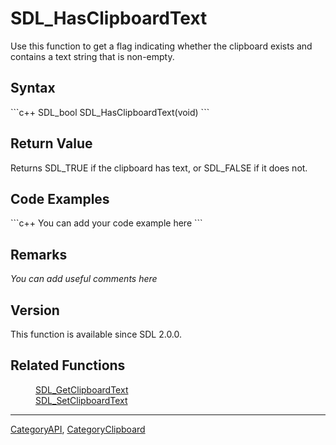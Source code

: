 
= SDL_HasClipboardText =
Use this function to get a flag indicating whether the clipboard exists and contains a text string that is non-empty.


== Syntax ==
```c++
SDL_bool SDL_HasClipboardText(void)
```

== Return Value ==
Returns SDL_TRUE if the clipboard has text, or SDL_FALSE if it does not.

== Code Examples ==
```c++
You can add your code example here
```

== Remarks ==
''You can add useful comments here''

== Version ==
This function is available since SDL 2.0.0.

== Related Functions ==
:[[SDL_GetClipboardText]]
:[[SDL_SetClipboardText]]

----
[[CategoryAPI]], [[CategoryClipboard]]
